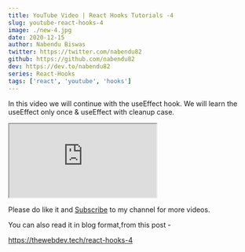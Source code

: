 ```yaml
---
title: YouTube Video | React Hooks Tutorials -4
slug: youtube-react-hooks-4
image: ./new-4.jpg
date: 2020-12-15
author: Nabendu Biswas
twitter: https://twitter.com/nabendu82
github: https://github.com/nabendu82
dev: https://dev.to/nabendu82
series: React-Hooks
tags: ['react', 'youtube', 'hooks']
---
```


In this video we will continue with the useEffect hook. We will learn the useEffect only once & useEffect with cleanup case.

<div className={styles.resp__container}>

<iframe className={styles.resp__iframe} src="https://www.youtube.com/embed/oLUGSIcwAN4" gesture="media"  allow="encrypted-media" allowfullscreen></iframe>

</div>


Please do like it and [Subscribe](https://www.youtube.com/channel/UCRf7mazcufqZxd2pR3oQJuQ?sub_confirmation=1) to my channel for more videos.

You can also read it in blog format,from this post -

https://thewebdev.tech/react-hooks-4